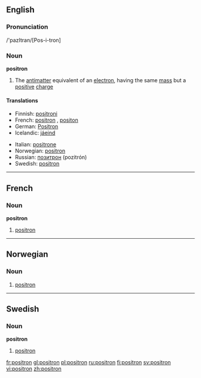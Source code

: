 ==English==

===Pronunciation===
/'pazItran/[Pos-i-tron]

===Noun===
{{wikipedia}}
'''positron'''

# {{particles}} The [[antimatter]] equivalent of an [[electron]], having the same [[mass]] but a [[positive]] [[charge]]

====Translations====
{{trans-top|positron}}
*Finnish: [[positroni]]
*French: [[positron#French|positron]] {{m}}, [[positon]] {{m}}
*German: [[Positron]] {{n}}
*Icelandic: [[jáeind]] {{f}}
{{trans-mid}}
*Italian: [[positrone]] {{m}}
*Norwegian: [[#Norweigan|positron]]
*Russian: [[позитрон]] (pozitrón) {{m}}
*Swedish: [[#Swedish|positron]]
{{trans-bottom}}

----

==French==

===Noun===
'''positron'''

# [[positron#English|positron]]

----

==Norwegian==

===Noun===
{{no-noun-n3}}

# [[#English|positron]]

----

==Swedish==
{{sv-noun|gender=Common|positron|positronen|positroner|positronerna|positrons|positronens|positroners|positronernas}}

===Noun===
'''positron'''

# [[#English|positron]]

[[fr:positron]]
[[gl:positron]]
[[pl:positron]]
[[ru:positron]]
[[fi:positron]]
[[sv:positron]]
[[vi:positron]]
[[zh:positron]]